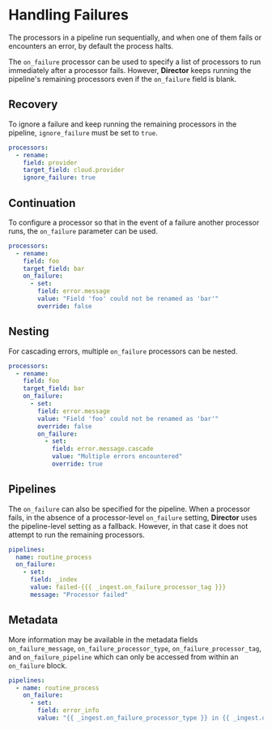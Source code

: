 # Handling Failures

The processors in a pipeline run sequentially, and when one of them fails or encounters an error, by default the process halts.

The `on_failure` processor can be used to specify a list of processors to run immediately after a processor fails. However, **Director** keeps running the pipeline's remaining processors even if the `on_failure` field is blank.

## Recovery

To ignore a failure and keep running the remaining processors in the pipeline, `ignore_failure` must be set to `true`.

```yaml
processors:
  - rename:
    field: provider
    target_field: cloud.provider
    ignore_failure: true
```

## Continuation

To configure a processor so that in the event of a failure another processor runs, the `on_failure` parameter can be used.

```yaml
processors:
  - rename:
    field: foo
    target_field: bar
    on_failure: 
      - set:
        field: error.message
        value: "Field 'foo' could not be renamed as 'bar'"
        override: false
```

## Nesting

For cascading errors, multiple `on_failure` processors can be nested.

```yaml
processors:
  - rename:
    field: foo
    target_field: bar
    on_failure:
      - set:
        field: error.message
        value: "Field 'foo' could not be renamed as 'bar'"
        override: false
        on_failure:
          - set:
            field: error.message.cascade
            value: "Multiple errors encountered"
            override: true
```

## Pipelines

The `on_failure` can also be specified for the pipeline. When a processor fails, in the absence of a processor-level `on_failure` setting, **Director** uses the pipeline-level setting as a fallback. However, in that case it does not attempt to run the remaining processors.

```yaml
pipelines:
  name: routine_process
  on_failure:
    - set:
      field: _index
      value: failed-{{{ _ingest.on_failure_processor_tag }}}
      message: "Processor failed"
```

## Metadata

More information may be available in the metadata fields `on_failure_message`, `on_failure_processor_type`, `on_failure_processor_tag`, and `on_failure_pipeline` which can only be accessed from within an `on_failure` block.

```yaml
pipelines:
  - name: routine_process
    on_failure:
      - set:
        field: error_info
        value: "{{ _ingest.on_failure_processor_type }} in {{ _ingest.on_failure_pipeline }} failed; error message: {{ _ingest.on_failure_message }}"
```
